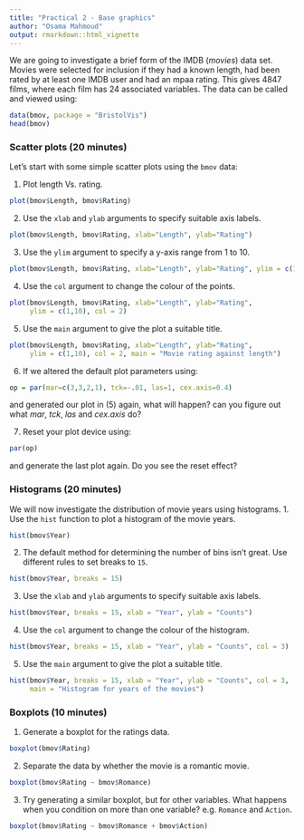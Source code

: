 ```yaml
---
title: "Practical 2 - Base graphics"
author: "Osama Mahmoud"
output: rmarkdown::html_vignette
---
```

<!--
%\VignetteEngine{knitr::rmarkdown}
%\VignetteIndexEntry{Practical 1}
-->

We are going to investigate a brief form of the IMDB (*movies*) data set. Movies
were selected for inclusion if they had a known length, had been rated by at
least one IMDB user and had an mpaa rating. This gives $4847$ films, where each
film has $24$ associated variables. The data can be called and viewed using:

```r
data(bmov, package = "BristolVis")
head(bmov)
```

### Scatter plots (20 minutes)

Let's start with some simple scatter plots using the `bmov` data:

1. Plot length Vs. rating.
```r
plot(bmov$Length, bmov$Rating)
```
2. Use the `xlab` and `ylab` arguments to specify suitable axis labels.
```r
plot(bmov$Length, bmov$Rating, xlab="Length", ylab="Rating")
```
3. Use the `ylim` argument to specify a y-axis range from 1 to 10.
```r
plot(bmov$Length, bmov$Rating, xlab="Length", ylab="Rating", ylim = c(1,10))
```
4. Use the `col` argument to change the colour of the points.
```r
plot(bmov$Length, bmov$Rating, xlab="Length", ylab="Rating",
     ylim = c(1,10), col = 2)
```
5. Use the `main` argument to give the plot a suitable title.
```r
plot(bmov$Length, bmov$Rating, xlab="Length", ylab="Rating",
     ylim = c(1,10), col = 2, main = "Movie rating against length")
```
6. If we altered the default plot parameters using:
```r
op = par(mar=c(3,3,2,1), tck=-.01, las=1, cex.axis=0.4)
```
and generated our plot in (5) again, what will happen? can you figure out what *mar*, *tck*, *las* and *cex.axis* do?

7. Reset your plot device using:
```r
par(op)
```
and generate the last plot again. Do you see the reset effect?

### Histograms (20 minutes)
We will now investigate the distribution of movie years using histograms.
1. Use the `hist` function to plot a histogram of the movie years.
```r
hist(bmov$Year)
```
2. The default method for determining the number of bins isn't great. Use different rules to set breaks to `15`.
```r
hist(bmov$Year, breaks = 15)
```
3. Use the `xlab` and `ylab` arguments to specify suitable axis labels.
```r
hist(bmov$Year, breaks = 15, xlab = "Year", ylab = "Counts")
```
4. Use the `col` argument to change the colour of the histogram.
```r
hist(bmov$Year, breaks = 15, xlab = "Year", ylab = "Counts", col = 3)
```
5. Use the `main` argument to give the plot a suitable title.
```r
hist(bmov$Year, breaks = 15, xlab = "Year", ylab = "Counts", col = 3,
     main = "Histogram for years of the movies")
```

### Boxplots (10 minutes)
1. Generate a boxplot for the ratings data.
```r
boxplot(bmov$Rating)
```
2. Separate the data by whether the movie is a romantic movie.
```r
boxplot(bmov$Rating ~ bmov$Romance)
```
3. Try generating a similar boxplot, but for other variables. What
happens when you condition on more than one variable? e.g. `Romance` and `Action`.
```r
boxplot(bmov$Rating ~ bmov$Romance + bmov$Action)
```
